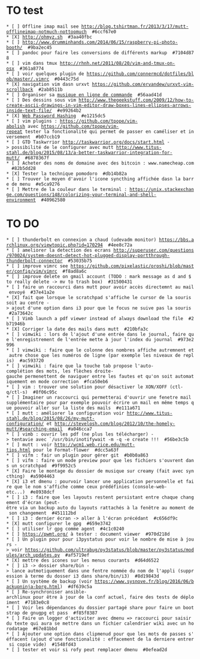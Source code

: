 = TO test =

 * [ ] Offline imap mail see http://blog.tshirtman.fr/2013/3/17/mutt-offlineimap-notmuch-nottoomuch  #6ccf67e0
 * [X] http://ohmyz.sh  #3aa40fbc
 * [ ] http://www.drumminhands.com/2014/06/15/raspberry-pi-photo-booth/  #9ba2ec45
 * [ ] pandoc pour faire les conversions de différents markup  #7104d878
 * [ ] vim dans tmux http://rhnh.net/2011/08/20/vim-and-tmux-on-osx  #361a8774
 * [ ] voir quelques plugin de https://github.com/connermcd/dotfiles/blob/master/.vimrc  #0443c75d
 * [X] navigation vim dasn urxvt https://github.com/ervandew/urxvt-vim-scrollback  #2ab8511b
 * [ ] Organiser sa [[http://beets.radbox.org/|musique en ligne de commande]]  #56aad41d
 * [ ] Des dessins sous vim http://www.thegeekstuff.com/2009/12/how-to-create-ascii-drawings-in-vim-editor-draw-boxes-lines-ellipses-arrows-inside-text-file/  #e99264b2
 * [X] [[http://crypto.stanford.edu/PwdHash/|Web Password Hashing]]  #e1215dc5
 * [ ] vim plugins : https://github.com/tpope/vim-abolish avec https://github.com/tpope/vim-repeat tester la fonctionalité qui permet de passer en caméliser et inversement  #b07ccb19
 * [ ] GTD Taskwrrior http://taskwarrior.org/docs/start.html -> possibilité de le configurer avec mutt http://www.titus-stahl.de/blog/2015/08/13/a-better-taskwarrior-integration-for-mutt/  #6878367f
 * [ ] Acheter des noms de domaine avec des bitcoin : www.namecheap.com  #82b5dd28
 * [X] Tester la technique pomodoro  #db14b82a
 * [ ] Trouver le moyen d'avoir l'icone syncthing affichée dasn la barre de menu  #e5ca9276
 * [ ] Mettre de la couleur dans le terminal : https://unix.stackexchange.com/questions/148/colorizing-your-terminal-and-shell-environment  #40962580

= TO DO =
 * [ ] thunderbolt en connexion a chaud (udevadm monitor) https://bbs.archlinux.org/viewtopic.php?id=170294  #4ee8c72a
 * [ ] ameliorer la detection des ecrans http://superuser.com/questions/970024/system-doesnt-detect-hot-plugged-display-portthrough-thunderbolt-connector  #53035b75
 * [ ] improve vimrc see https://github.com/pixelastic/oroshi/blob/master/config/vim/vimrc  #f8ad8a6c
 * [ ] improve delete on gmail account (TODO : mark message as d and $ to really delete -> mv to trash box)  #31500431
 * [ ] faire un raccourci dans mutt pour avoir accès directemnt au mail envoyé  #37e41a2e
 * [X] fait que lorsque le scratchpad s'affiche le cursor de la souris soit au centre -> ajout d'une option dans i3 pour que le focus ne suive pas la souris  #2a73642c
 * [ ] Vimb launch a pdf viewer instead of always download the file  #2b71946b
 * [X] Corriger la date des mails dans mutt  #210bfa3c
 * [ ] vimwiki : lors de l'ajout d'une entrée dans le journal, faire que l'enregistrement de l'entrée mette à jour l'index du journal  #973e2996
 * [ ] vimwiki : faire que le colonne des nombres affiche autremnent et autre chose que les numéros de ligne (par exemple les niveaux de replis)  #ac593720
 * [ ] vimwiki : faire que la touche tab propose l'auto-complétion des mots, les flèches droite-gauche permenettent de naviguer entre les fautes et qu'on soit automatiquement en mode correction  #fca50eb6
 * [ ] vim : trouver une solution pour désactiver le XON/XOFF (ctl-q/ctl-s)  #8f06c95c
 * [ ] Imaginer un raccourci qui permetterai d'ouvrir une fenetre mail supplémentaire pour par exemple pouvoir écrire un mail en même temps que pouvoir aller sur la liste des mails  #e111a671
 * [ ] mutt : améliorer la configuration voir http://www.titus-stahl.de/blog/2015/08/26/my-mutt-configuration/ et http://stevelosh.com/blog/2012/10/the-homely-mutt/#searching-email  #a046cca7
 * [ ] vimb : ouvrir les pdf (ne plus les télécharger) -> tentavie avec `/usr/bin/inotifywait -m -q -e create !!!  #56be3c5b
 * [ ] mutt : voir http://wcm1.web.rice.edu/mutt-tips.html pour le Format-flower  #dcc5a63f
 * [ ] vifm : fair un plugin pour gérer git  #b0b0a863
 * [ ] vifm : faire un mode preview pour que les fichiers s'ouvrent dans un scratchpad  #9f9952c5
 * [X] Faire le montage du dossier de musique sur creamy (fait avec syncthing)  #a5904463
 * [X] i3 et dmenu : pourvoir lancer une application personnelle et faire que le nom s'affiche comme ceux prédéfinies (console-web-etc...)  #e8938dcf
 * [ ] i3 : faire que les layouts restent persistant entre chaque changement d'écran (peut-être via un backup auto du layouts rattachés à la fenêtre au moment de son changement  #451112bd
 * [ ] i3 : dernier écran -> aller à l'écran précédant  #c656df9c
 * [X] mutt configurer le gpg  #659e3742
 * [ ] utiliser lr gpg comme agent  #4c1c0240
 * [ ] https://pwmt.org/ à tester : document viewer  #970d218d
 * [ ] Un plugin pour pour i3pystatus pour voir le nombre de mise à jours -> voir https://github.com/ultrabug/py3status/blob/master/py3status/modules/arch_updates.py  #af5719ef
 * [X] mettre des icones sur les menus courants  #d64d6522
 * [ ] i3 -> dossier share/bin -> lance autmotiquement dans une fentre nommée du nom de l'appli (suppression à terme du dosser i3 dans share/bin/i3)  #8d19843d
 * [ ] Un système de backup (voir https://www.sysnove.fr/blog/2016/06/backupninja-borg.html)  #df639c5a
 * [ ] Re-synchroniser ansible-archlinux pour être à jour de la conf actuel, faire des tests de déploiment  #7183e0c8
 * [ ] Voir les dépendances du dossier partagé share pour faire un bootstrap de gnugpg et pass  #f85f8387
 * [ ] Faire un logger d'activiter avec dmenu => raccourci pour saisir du texte qui aura se mettre dans un fichier calendrier wiki avec un horodatage  #67e81bbd
 * [ ] Ajouter une option dans clipmenud pour que les mots de passes s'éffacent (ajout d'une fonctionalité : effacement de la derniere entrer si copie vide)  #1548fd43
 * [ ] tester et voir si rofy peut remplacer dmenu  #0efead2d
